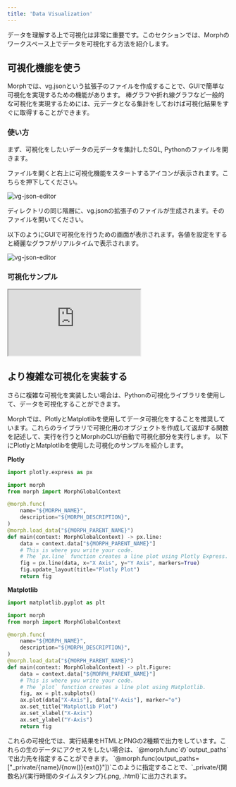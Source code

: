 ```yaml
---
title: 'Data Visualization'
---
```


データを理解する上で可視化は非常に重要です。このセクションでは、Morphのワークスペース上でデータを可視化する方法を紹介します。

## 可視化機能を使う

Morphでは、vg.jsonという拡張子のファイルを作成することで、GUIで簡単な可視化を実現するための機能があります。
棒グラフや折れ線グラフなど一般的な可視化を実現するためには、元データとなる集計をしておけば可視化結果をすぐに取得することができます。

### 使い方

まず、可視化をしたいデータの元データを集計したSQL, Pythonのファイルを開きます。

ファイルを開くと右上に可視化機能をスタートするアイコンが表示されます。こちらを押下してください。

<img
	src="/assets/images/docs/visualization-how-to-start.png"
	alt="vg-json-editor"
/>

ディレクトリの同じ階層に、vg.jsonの拡張子のファイルが生成されます。そのファイルを開いてください。

以下のようにGUIで可視化を行うための画面が表示されます。各値を設定をすると綺麗なグラフがリアルタイムで表示されます。

<img
	src="/assets/images/docs/visualization-overview.png"
	alt="vg-json-editor"
/>

### 可視化サンプル

<iframe
	src="https://www.loom.com/embed/9274b8d8cc214161a5d22d67516ceeda?sid=c1a9dbf7-ff99-4b3d-b6d6-60e420c4e21a"
	controls
	className="w-full aspect-video"
></iframe>

## より複雑な可視化を実装する

さらに複雑な可視化を実装したい場合は、Pythonの可視化ライブラリを使用して、データを可視化することができます。

Morphでは、PlotlyとMatplotlibを使用してデータ可視化をすることを推奨しています。これらのライブラリで可視化用のオブジェクトを作成して返却する関数を記述して、実行を行うとMorphのCLIが自動で可視化部分を実行します。
以下にPlotlyとMatplotlibを使用した可視化のサンプルを紹介します。

**Plotly**

```python
import plotly.express as px

import morph
from morph import MorphGlobalContext

@morph.func(
    name="${MORPH_NAME}",
    description="${MORPH_DESCRIPTION}",
)
@morph.load_data("${MORPH_PARENT_NAME}")
def main(context: MorphGlobalContext) -> px.line:
    data = context.data["${MORPH_PARENT_NAME}"]
    # This is where you write your code.
    # The `px.line` function creates a line plot using Plotly Express.
    fig = px.line(data, x="X Axis", y="Y Axis", markers=True)
    fig.update_layout(title="Plotly Plot")
    return fig
```

**Matplotlib**

```python
import matplotlib.pyplot as plt

import morph
from morph import MorphGlobalContext

@morph.func(
    name="${MORPH_NAME}",
    description="${MORPH_DESCRIPTION}",
)
@morph.load_data("${MORPH_PARENT_NAME}")
def main(context: MorphGlobalContext) -> plt.Figure:
    data = context.data["${MORPH_PARENT_NAME}"]
    # This is where you write your code.
    # The `plot` function creates a line plot using Matplotlib.
    fig, ax = plt.subplots()
    ax.plot(data["X-Axis"], data["Y-Axis"], marker="o")
    ax.set_title("Matplotlib Plot")
    ax.set_xlabel("X-Axis")
    ax.set_ylabel("Y-Axis")
    return fig
```

<Tip>
これらの可視化では、実行結果をHTMLとPNGの2種類で出力をしています。これらの生のデータにアクセスをしたい場合は、`@morph.func`の`output_paths`で出力先を指定することができます。
`@morph.func(output_paths=["_private/{name}/{now()}{ext()}"])`このように指定することで、`_private/{関数名}/{実行時間のタイムスタンプ}{.png, .html}`に出力されます。
</Tip>
